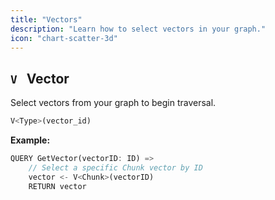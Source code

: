 ```yaml
---
title: "Vectors"
description: "Learn how to select vectors in your graph."
icon: "chart-scatter-3d"
---
```


## `V` &nbsp; Vector

Select vectors from your graph to begin traversal.

```rust
V<Type>(vector_id)
```

**Example:**

```rust [expandable]
QUERY GetVector(vectorID: ID) =>
    // Select a specific Chunk vector by ID
    vector <- V<Chunk>(vectorID)
    RETURN vector
```